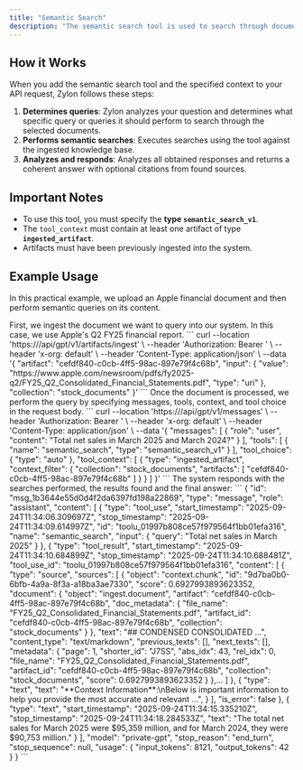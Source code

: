 ```yaml
---
title: "Semantic Search"
description: "The semantic search tool is used to search through documents that have been previously ingested."
---
```


## How it Works

When you add the semantic search tool and the specified context to your API request, Zylon follows these steps:

1. **Determines queries**: Zylon analyzes your question and determines what specific query or queries it should perform to search through the selected documents.
2. **Performs semantic searches**: Executes searches using the tool against the ingested knowledge base.
3. **Analyzes and responds**: Analyzes all obtained responses and returns a coherent answer with optional citations from found sources.

## Important Notes

- To use this tool, you must specify the **type `semantic_search_v1`**.
- The `tool_context` must contain at least one artifact of type **`ingested_artifact`**.
- Artifacts must have been previously ingested into the system.

## Example Usage

In this practical example, we upload an Apple financial document and then perform semantic queries on its content.

<Steps>
<Step title="Upload the Document">
    First, we ingest the document we want to query into our system. In this case, we use Apple's Q2 FY25 financial report.
    <Tabs>
      <Tab title="Shell">
        ```
        curl --location 'https://<your-host>/api/gpt/v1/artifacts/ingest' \
        --header 'Authorization: Bearer <your-token>' \
        --header 'x-org: default' \
        --header 'Content-Type: application/json' \
        --data '{
          "artifact": "cefdf840-c0cb-4ff5-98ac-897e79f4c68b",
          "input": {
            "value": "https://www.apple.com/newsroom/pdfs/fy2025-q2/FY25_Q2_Consolidated_Financial_Statements.pdf",
            "type": "uri"
          },
          "collection": "stock_documents"
        }'
        ```
      </Tab>
    </Tabs>
</Step>
<Step title="Perform Semantic Search">
    Once the document is processed, we perform the query by specifying messages, tools, context, and tool choice in the request body.
    <Tabs>
      <Tab title="Shell">
        ```
        curl --location 'https://<your-host>/api/gpt/v1/messages' \
        --header 'Authorization: Bearer <your-token>' \
        --header 'x-org: default' \
        --header 'Content-Type: application/json' \
        --data '{
          "messages": [
            {
              "role": "user",
              "content": "Total net sales in March 2025 and March 2024?"
            }
          ],
          "tools": [
            {
              "name": "semantic_search",
              "type": "semantic_search_v1"
            }
          ],
          "tool_choice": { "type": "auto" },
          "tool_context": [
            {
              "type": "ingested_artifact",
              "context_filter": {
                "collection": "stock_documents",
                "artifacts": [
                  "cefdf840-c0cb-4ff5-98ac-897e79f4c68b"
                ]
              }
            }
          ]
        }'
        ```
      </Tab>
    </Tabs>
    </Step>
<Step title="Response">
    The system responds with the searches performed, the results found and the final answer:
     ```
      {
        "id": "msg_1b3644e55d0d4f2da6397fd198a22869",
        "type": "message",
        "role": "assistant",
        "content": [
            {
                "type": "tool_use",
                "start_timestamp": "2025-09-24T11:34:06.309697Z",
                "stop_timestamp": "2025-09-24T11:34:09.614997Z",
                "id": "toolu_01997b808ce57f979564f1bb01efa316",
                "name": "semantic_search",
                "input": {
                    "query": "Total net sales in March 2025"
                }
            },
            {
                "type": "tool_result",
                "start_timestamp": "2025-09-24T11:34:10.684899Z",
                "stop_timestamp": "2025-09-24T11:34:10.688481Z",
                "tool_use_id": "toolu_01997b808ce57f979564f1bb01efa316",
                "content": [
                    {
                        "type": "source",
                        "sources": [
                            {
                                "object": "context.chunk",
                                "id": "9d7ba0b0-6bfb-4a9a-8f3a-a18ba3ae7330",
                                "score": 0.6927993893623352,
                                "document": {
                                    "object": "ingest.document",
                                    "artifact": "cefdf840-c0cb-4ff5-98ac-897e79f4c68b",
                                    "doc_metadata": {
                                        "file_name": "FY25_Q2_Consolidated_Financial_Statements.pdf",
                                        "artifact_id": "cefdf840-c0cb-4ff5-98ac-897e79f4c68b",
                                        "collection": "stock_documents"
                                    }
                                },
                                "text": "## CONDENSED CONSOLIDATED ...",
                                "content_type": "text/markdown",
                                "previous_texts": [],
                                "next_texts": [],
                                "metadata": {
                                    "page": 1,
                                    "shorter_id": "J7SS",
                                    "abs_idx": 43,
                                    "rel_idx": 0,
                                    "file_name": "FY25_Q2_Consolidated_Financial_Statements.pdf",
                                    "artifact_id": "cefdf840-c0cb-4ff5-98ac-897e79f4c68b",
                                    "collection": "stock_documents",
                                    "score": 0.6927993893623352
                                }
                            },...
                        ]
                    },
                    {
                        "type": "text",
                        "text": "**Context Information**:\nBelow is important information to help you provide the most accurate and relevant ...",
                    }
                ],
                "is_error": false
            },
            {
                "type": "text",
                "start_timestamp": "2025-09-24T11:34:15.335210Z",
                "stop_timestamp": "2025-09-24T11:34:18.284533Z",
                "text": "The total net sales for March 2025 were $95,359 million, and for March 2024, they were $90,753 million."
            }
        ],
        "model": "private-gpt",
        "stop_reason": "end_turn",
        "stop_sequence": null,
        "usage": {
            "input_tokens": 8121,
            "output_tokens": 42
        }
    }
     ```
    </Step>
</Steps>
